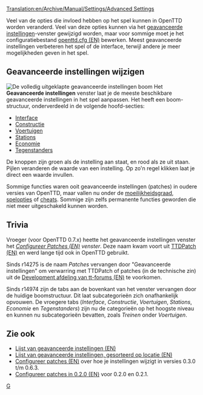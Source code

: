 [[Translation:en/Archive/Manual/Settings/Advanced Settings]]
{{nl/Inhoudsopgave}}

Veel van de opties die invloed hebben op het spel kunnen in OpenTTD worden veranderd. Veel van deze opties kunnen via het [[nl/Archive/Manual/Settings/Geavanceerde instellingen|geavanceerde instellingen]]-venster gewijzigd worden, maar voor sommige moet je het configuratiebestand [[en/Archive/Manual/Settings/Openttd.cfg|openttd.cfg (EN)]] bewerken. Meest geavanceerde instellingen verbeteren het spel of de interface, terwijl andere je meer mogelijkheden geven in het spel.

==Geavanceerde instellingen wijzigen==
[[File:nl/Geavanceerde instellingen venster totaal.png|thumb|left|De volledig uitgeklapte geavanceerde instellingen boom]]
{{nl/Geavanceerde instellingen}}
Het '''Geavanceerde instellingen''' venster laat je de meeste beschikbare geavanceerde instellingen in het spel aanpassen. Het heeft een boom-structuur, onderverdeeld in de volgende hoofd-secties:

*[[nl/Archive/Manual/Settings/Geavanceerde instellingen/Interface|Interface]]
*[[nl/Archive/Manual/Settings/Geavanceerde instellingen/Constructie|Constructie]]
*[[nl/Archive/Manual/Settings/Geavanceerde instellingen/Voertuigen|Voertuigen]]
*[[nl/Archive/Manual/Settings/Geavanceerde instellingen/Stations|Stations]]
*[[nl/Archive/Manual/Settings/Geavanceerde instellingen/Economie|Economie]]
*[[nl/Archive/Manual/Settings/Geavanceerde instellingen/Tegenstanders|Tegenstanders]]

De knoppen zijn groen als de instelling aan staat, en rood als ze uit staan. Pijlen veranderen de waarde van een instelling. Op zo'n regel klikken laat je direct een waarde invullen.

Sommige functies waren ooit geavanceerde instellingen (patches) in oudere versies van OpenTTD, maar vallen nu onder de [[nl/Archive/Manual/Settings/Moeilijkheidsgraad|moeilijkheidsgraad]], [[nl/Manual/Spelopties|spelopties]] of [[nl/Manual/Cheats|cheats]]. Sommige zijn zelfs permanente functies geworden die niet meer uitgeschakeld kunnen worden.
{{en/-}}

==Trivia==
Vroeger (voor OpenTTD 0.7.x) heette het geavanceerde instellingen venster het ''[[en/Archive/Manual/Settings/Configuring patches|Configureer Patches (EN)]] venster''. Deze naam kwam voort uit [[en/Archive/OpenTTD/TTDPatch|TTDPatch (EN)]] en werd lange tijd ook in OpenTTD gebruikt.

Sinds r14275 is de naam ''Patches'' vervangen door "Geavanceerde instellingen" om verwarring met TTDPatch of patches (in de technische zin) uit de [http://www.tt-forums.net/viewforum.php?f=33 Development afdeling van tt-forums (EN)] te voorkomen.

Sinds r14974 zijn de tabs aan de bovenkant van het venster vervangen door de huidige boomstructuur. Dit laat subcategorieën zich onafhankelijk opvouwen. De vroegere tabs (''Interface'', ''Constructie'', ''Voertuigen'', ''Stations'', ''Economie'' en ''Tegenstanders'') zijn nu de categorieën op het hoogste niveau en kunnen nu subcategorieën bevatten, zoals ''Treinen'' onder ''Voertuigen''.

==Zie ook==
*[[en/Archive/Manual/Settings/Openttd.cfg|Lijst van geavanceerde instellingen (EN)]]
*[[en/Archive/Manual/Settings/Openttd.cfg|Lijst van geavanceerde instellingen, gesorteerd op locatie (EN)]]
*[[en/Archive/Manual/Settings/Configuring patches|Configureer patches (EN)]] over hoe je instellingen wijzigt in versies 0.3.0 t/m 0.6.3.
*[[en/Archive/Manual/Settings/Configuring patches in 0.2.0|Configureer patches in 0.2.0 (EN)]] voor 0.2.0 en 0.2.1.

[[Category:nl/Instellingen en voorkeuren|G]]